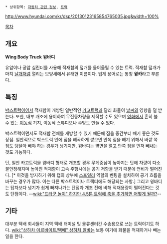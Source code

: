  * 상위항목: [[자동차 관련 정보]], [[트럭]]

http://www.hyundai.com/kr/dsp/20130123165854765035.jpg&width=100%

[[목차]]
== 개요 ==
'''Wing Body Truck'''
'''윙바디'''

유압이나 공압 실린더를 사용해 적재함의 덮개를 들어올릴 수 있는 트럭. 적재함 덮개가 마치 [[날개]]처럼 열리는 모양새에서 유래한 이름이다. 업계 용어로는 통칭 '''윙카'''라고 부른다.

== 특징 ==
[[박스트럭]]이어서 적재함이 개방된 일반적인 [[카고트럭]]과 달리 화물이 [[날씨]]의 영향을 덜 받는다. 또한, 내부 개조에 용이하여 무진동차량을 제작할 수도 있으며 [[영화]]에서 흔히 볼 수 있는 [[이동식]] 기지, 이동식 스튜디오나 주방도 만들 수 있다. 

박스트럭이면서도 적재함 전체를 개방할 수 있기 때문에 짐을 중간부터 빼기 좋은 것도 장점. 일반적으로 박스트럭 안에 짐을 빼곡하게 쌓으면 안쪽 짐을 빼기 위해서 바깥 쪽 짐도 덩달아 빼야 하는 경우가 생기지만, 윙바디는 옆면을 열고 안쪽 짐을 먼저 빼내는 것도 가능하다.

단, 일반 카고트럭을 윙바디 형태로 개조할 경우 무게중심이 높아지는 탓에 차량이 다소 불안정해지며 높아진 적재함이 고속 주행시에는 공기 저항을 받기 때문에 연비가 떨어진다. [* 이것을 방지하기 위해 캡의 상부에 [[스포일러]] 역할의 벤팅을 설치하여 공기 흐름을 바꾸는 경우가 많다. 이는 다른 박스트럭이나 트랙터에도 해당되는 사항.] 그리고 윙바디는 탑차보다 냉기가 쉽게 빠져나가는 단점과 개조 전에 비해 적재용량이 떨어진다는 것도 단점이다. --[[wiki:"드라군 놀이" 하지만 4.5톤 트럭에 축을 추가하면 어떻게 될까?]]--

== 기타 ==
대부분 택배 회사들이 지역 택배 터미널 및 물류센터간 수송용으로 쓰는 트럭이기도 하다. [[wiki:"상하차 아르바이트/택배" 상하차 알바]]는 보통 여기에 화물을 적재하거나 빼는 일을 한다.

